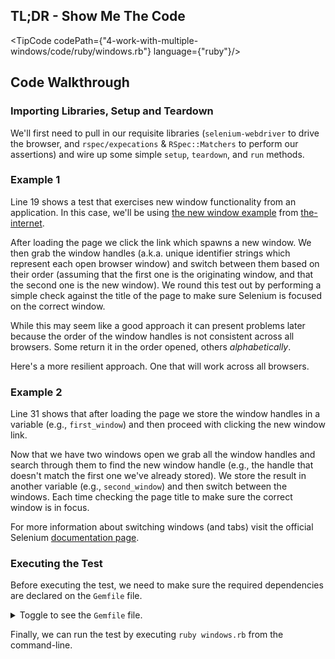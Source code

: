 
## TL;DR - Show Me The Code

<TipCode codePath={"4-work-with-multiple-windows/code/ruby/windows.rb"} language={"ruby"}/>

## Code Walkthrough

### Importing Libraries, Setup and Teardown

We'll first need to pull in our requisite libraries (`selenium-webdriver` to drive the browser, and
`rspec/expecations` & `RSpec::Matchers` to perform our assertions) and wire up some simple `setup`, `teardown`,
and `run` methods.

### Example 1

Line 19 shows a test that exercises new window functionality from an application. In this case, we'll be using
[the new window example](http://the-internet.herokuapp.com/windows) from [the-internet](https://github.com/saucelabs/the-internet).

After loading the page we click the link which spawns a new window. We then grab the window handles (a.k.a. unique
identifier strings which represent each open browser window) and switch between them based on their order (assuming
that the first one is the originating window, and that the second one is the new window). We round this test out by
performing a simple check against the title of the page to make sure Selenium is focused on the correct window.

While this may seem like a good approach it can present problems later because the order of the window handles is not
consistent across all browsers. Some return it in the order opened, others _alphabetically_.

Here's a more resilient approach. One that will work across all browsers.

### Example 2

Line 31 shows that after loading the page we store the window handles in a variable (e.g., `first_window`)
and then proceed with clicking the new window link.

Now that we have two windows open we grab all the window handles and search through them to find the new window
handle (e.g., the handle that doesn't match the first one we've already stored). We store the result in another
variable (e.g., `second_window`) and then switch between the windows. Each time checking the page title to make sure
the correct window is in focus.

For more information about switching windows (and tabs) visit the official Selenium
[documentation page](https://www.selenium.dev/documentation/webdriver/interactions/windows/).

### Executing the Test

Before executing the test, we need to make sure the required dependencies are declared on the `Gemfile` file.

<details>
    <summary>Toggle to see the <code>Gemfile</code> file.</summary>
    <div>
        <TipCode codePath={"4-work-with-multiple-windows/code/ruby/Gemfile"} language={"txt"}/>
    </div>
</details>

Finally, we can run the test by executing `ruby windows.rb` from the command-line.